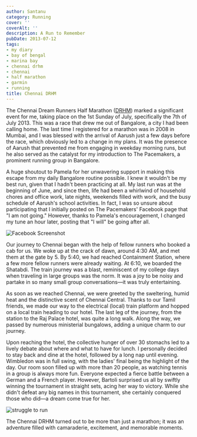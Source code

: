 ```yaml
---
author: Santanu
category: Running
cover: ''
coverAlt: ''
description: A Run to Remember
pubDate: 2013-07-12
tags:
- my diary
- bay of bengal
- marina bay
- chennai drhm
- chennai
- half marathon
- garmin
- running
title: Chennai DRHM
---
```


The Chennai Dream Runners Half Marathon ([DRHM](http://www.dreamrunners.in/ "Chennai Dream Runners")) marked a significant event for me, taking place on the 1st Sunday of July, specifically the 7th of July 2013. This was a race that drew me out of Bangalore, a city I had been calling home. The last time I registered for a marathon was in 2008 in Mumbai, and I was blessed with the arrival of Aarush just a few days before the race, which obviously led to a change in my plans. It was the presence of Aarush that prevented me from engaging in weekday morning runs, but he also served as the catalyst for my introduction to The Pacemakers, a prominent running group in Bangalore.

A huge shoutout to Pamela for her unwavering support in making this escape from my daily Bangalore routine possible. I knew it wouldn't be my best run, given that I hadn't been practicing at all. My last run was at the beginning of June, and since then, life had been a whirlwind of household chores and office work, late nights, weekends filled with work, and the busy schedule of Aarush's school activities. In fact, I was so unsure about participating that I initially posted on The Pacemakers' Facebook page that "I am not going." However, thanks to Pamela's encouragement, I changed my tune an hour later, posting that "I will" be going after all.

![Facebook Screenshot](../../assets/blog_pics/2013-07-12-DHRM.png) 

Our journey to Chennai began with the help of fellow runners who booked a cab for us. We woke up at the crack of dawn, around 4:30 AM, and met them at the gate by 5. By 5:40, we had reached Containment Station, where a few more fellow runners were already waiting. At 6:10, we boarded the Shatabdi. The train journey was a blast, reminiscent of my college days when traveling in large groups was the norm. It was a joy to be noisy and partake in so many small group conversations—it was truly entertaining.

As soon as we reached Chennai, we were greeted by the sweltering, humid heat and the distinctive scent of Chennai Central. Thanks to our Tamil friends, we made our way to the electrical (local) train platform and hopped on a local train heading to our hotel. The last leg of the journey, from the station to the Raj Palace hotel, was quite a long walk. Along the way, we passed by numerous ministerial bungalows, adding a unique charm to our journey.

Upon reaching the hotel, the collective hunger of over 30 stomachs led to a lively debate about where and what to have for lunch. I personally decided to stay back and dine at the hotel, followed by a long nap until evening. Wimbledon was in full swing, with the ladies' final being the highlight of the day. Our room soon filled up with more than 20 people, as watching tennis in a group is always more fun. Everyone expected a fierce battle between a German and a French player. However, Bartoli surprised us all by swiftly winning the tournament in straight sets, acing her way to victory. While she didn't defeat any big names in this tournament, she certainly conquered those who did—a dream come true for her.

![struggle to run](../../assets/blog_pics/2013-DRHM-santanu.jpg) 

The Chennai DRHM turned out to be more than just a marathon; it was an adventure filled with camaraderie, excitement, and memorable moments.